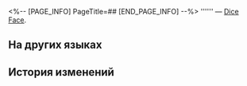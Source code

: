 <%-- [PAGE_INFO]
PageTitle=##
[END_PAGE_INFO] --%>
{{Предмет Инфобокс
|id          = 250553
|Изображение = Предмет .png
|Тип         = Dice Face
|Инвентарь   = 
|Редкость    = 5
|Эффект      = 
|Описание    = 
}}
'''''' — [[Dice Face]].

==На других языках==
{{На других языках
|en   = 
|zhs  = 
|zht  = 
|ja   = 
|ko   = 
|es   = 
|fr   = 
|ru   = 
|th   = 
|vi   = 
|de   = 
|id   = 
|pt   = 
}}

==История изменений==
{{История изменений|3.5}}